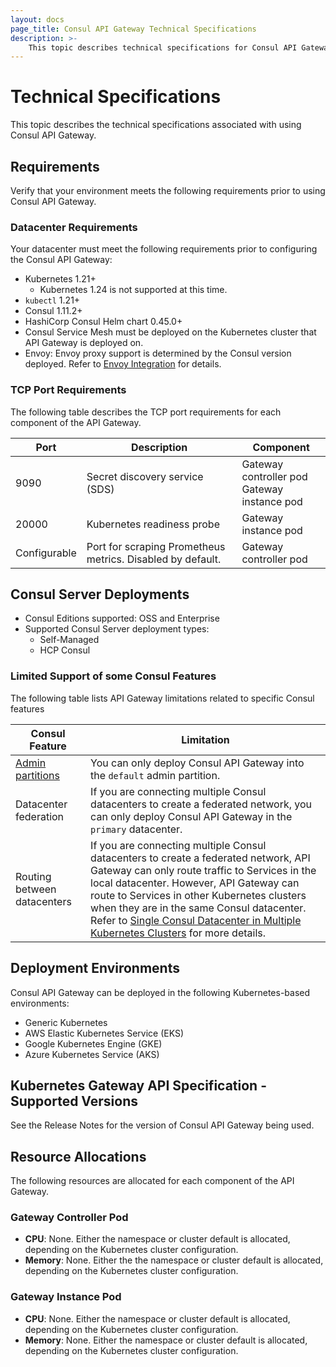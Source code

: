 ```yaml
---
layout: docs
page_title: Consul API Gateway Technical Specifications
description: >-
    This topic describes technical specifications for Consul API Gateway.
---
```


# Technical Specifications

This topic describes the technical specifications associated with using Consul API Gateway.

## Requirements

Verify that your environment meets the following requirements prior to using Consul API Gateway.

### Datacenter Requirements

Your datacenter must meet the following requirements prior to configuring the Consul API Gateway:

- Kubernetes 1.21+
  - Kubernetes 1.24 is not supported at this time.
- `kubectl` 1.21+
- Consul 1.11.2+
- HashiCorp Consul Helm chart 0.45.0+
- Consul Service Mesh must be deployed on the Kubernetes cluster that API Gateway is deployed on.
- Envoy:  Envoy proxy support is determined by the Consul version deployed. Refer to [Envoy Integration](/docs/connect/proxies/envoy) for details.

### TCP Port Requirements

The following table describes the TCP port requirements for each component of the API Gateway.

| Port | Description | Component |
| ---- | ----------- | --------- |
| 9090 | Secret discovery service (SDS) | Gateway controller pod <br/> Gateway instance pod |
| 20000 | Kubernetes readiness probe | Gateway instance pod |
| Configurable | Port for scraping Prometheus metrics. Disabled by default. | Gateway controller pod |

## Consul Server Deployments

- Consul Editions supported: OSS and Enterprise
- Supported Consul Server deployment types:
  - Self-Managed
  - HCP Consul

### Limited Support of some Consul Features

The following table lists API Gateway limitations related to specific Consul features

| Consul Feature | Limitation |
| -------------- | ---------- |
| [Admin partitions](/docs/enterprise/admin-partitions) | You can only deploy Consul API Gateway into the `default` admin partition. |
| Datacenter federation | If you are connecting multiple Consul datacenters to create a federated network, you can only deploy Consul API Gateway in the `primary` datacenter. |
| Routing between datacenters | If you are connecting multiple Consul datacenters to create a federated network, API Gateway can only route traffic to Services in the local datacenter. However, API Gateway can route to Services in other Kubernetes clusters when they are in the same Consul datacenter. Refer to [Single Consul Datacenter in Multiple Kubernetes Clusters](/docs/k8s/deployment-configurations/single-dc-multi-k8s) for more details. |

## Deployment Environments

Consul API Gateway can be deployed in the following Kubernetes-based environments:

- Generic Kubernetes
- AWS Elastic Kubernetes Service (EKS)
- Google Kubernetes Engine (GKE)
- Azure Kubernetes Service (AKS)

## Kubernetes Gateway API Specification - Supported Versions

See the Release Notes for the version of Consul API Gateway being used.

## Resource Allocations

The following resources are allocated for each component of the API Gateway.

### Gateway Controller Pod

- **CPU**: None. Either the namespace or cluster default is allocated, depending on the Kubernetes cluster configuration.
- **Memory**: None. Either the the namespace or cluster default is allocated, depending on the Kubernetes cluster configuration.

### Gateway Instance Pod

- **CPU**: None. Either the namespace or cluster default is allocated, depending on the Kubernetes cluster configuration.
- **Memory**: None. Either the namespace or cluster default is allocated, depending on the Kubernetes cluster configuration.

